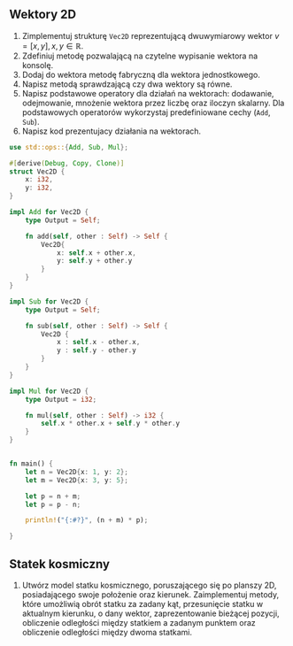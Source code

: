 ## Wektory 2D

1. Zimplementuj strukturę `Vec2D` reprezentującą dwuwymiarowy wektor $v = [x, y], x, y \in \mathbb{R}$. 
1. Zdefiniuj metodę pozwalającą na czytelne wypisanie wektora na konsolę.
1. Dodaj do wektora metodę fabryczną dla wektora jednostkowego.
1. Napisz metodą sprawdzającą czy dwa wektory są równe.
1. Napisz podstawowe operatory dla działań na wektorach: dodawanie, odejmowanie, mnożenie wektora przez liczbę oraz iloczyn skalarny. Dla podstawowych operatorów wykorzystaj predefiniowane cechy (`Add`, `Sub`).
1. Napisz kod prezentujacy działania na wektorach.

```rust
use std::ops::{Add, Sub, Mul};

#[derive(Debug, Copy, Clone)]
struct Vec2D {
    x: i32,
    y: i32,
}

impl Add for Vec2D {
    type Output = Self;

    fn add(self, other : Self) -> Self {
        Vec2D{ 
            x: self.x + other.x, 
            y: self.y + other.y 
        }
    }
}

impl Sub for Vec2D {
    type Output = Self;

    fn sub(self, other : Self) -> Self {
        Vec2D {
            x : self.x - other.x,
            y : self.y - other.y
        }
    }
}

impl Mul for Vec2D {
    type Output = i32;

    fn mul(self, other : Self) -> i32 {
        self.x * other.x + self.y * other.y
    }
}


fn main() {
    let n = Vec2D{x: 1, y: 2};
    let m = Vec2D{x: 3, y: 5};

    let p = n + m;
    let p = p - n;

    println!("{:#?}", (n + m) * p);

}
```


## Statek kosmiczny

1. Utwórz model statku kosmicznego, poruszającego się po planszy 2D, posiadającego swoje położenie oraz kierunek. Zaimplementuj metody, które umożliwią obrót statku za zadany kąt, przesunięcie statku w aktualnym kierunku, o dany wektor, zaprezentowanie bieżącej pozycji, obliczenie odległości między statkiem a zadanym punktem oraz obliczenie odległości między dwoma statkami.